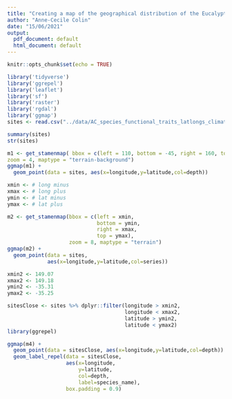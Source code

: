 ```yaml
---
title: "Creating a map of the geographical distribution of the Eucalyptus phyloGWAS dataset (Adna and Exs)"
author: "Anne-Cecile Colin"
date: "15/06/2021"
output:
  pdf_document: default
  html_document: default
---
```


```r
knitr::opts_chunk$set(echo = TRUE)

library('tidyverse')
library('ggrepel')
library('leaflet')
library('sf')
library('raster')
library('rgdal')
library('ggmap')
sites <- read.csv("../data/AC_species_functional_traits_latlongs_climate.csv")
```

```r
summary(sites)
str(sites)
```

```r
m1 <- get_stamenmap( bbox = c(left = 110, bottom = -45, right = 160, top = -10),
zoom = 4, maptype = "terrain-background")
ggmap(m1) +
  geom_point(data = sites, aes(x=longitude,y=latitude,col=depth))
```
``` r
xmin <- # long minus
xmax <- # long plus
ymin <- # lat minus
ymax <- # lat plus

m2 <- get_stamenmap(bbox = c(left = xmin,
                             bottom = ymin,
                             right = xmax,
                             top = ymax),
                    zoom = 8, maptype = "terrain")
ggmap(m2) +
  geom_point(data = sites,
             aes(x=longitude,y=latitude,col=series))
```

``` r
xmin2 <- 149.07
xmax2 <- 149.18
ymin2 <- -35.31
ymax2 <- -35.25

sitesClose <- sites %>% dplyr::filter(longitude > xmin2,
                                      longitude < xmax2,
                                      latitude > ymin2,
                                      latitude < ymax2)
library(ggrepel)

ggmap(m4) +
  geom_point(data = sitesClose, aes(x=longitude,y=latitude,col=depth)) +
  geom_label_repel(data = sitesClose,
                   aes(x=longitude,
                       y=latitude,
                       col=depth,
                       label=species_name),
                   box.padding = 0.9)
```
